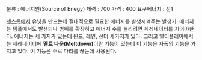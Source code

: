 분류 : 에너지원(Source of Enegy)
체력 : 700
가격 : 400
요구에너지 : 선1


[[넷스톰]]에서 유닛을 만드는데 절대적으로 필요한 에너지를 발생시켜주는 발생기. 에너지는 템플에서도 발생되나 범위를 확장하고 에너지 수를 늘리려면 제레네이터를 지어야한다. 에너지는 세 가지가 있는데 윈드, 레인, 선더 세가지가 있다.
그리고 멀티플레이에서는 제레네이터에 '''멜트 다운(Meltdown)'''이란 기능이 있는데 이 기능은 자폭의 기능을 가지고 있다. 이 기능은 주로 다리를 끊는데 사용된다.




